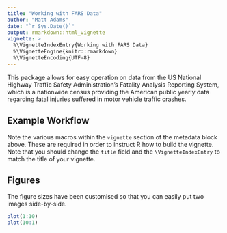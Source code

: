 ```yaml
---
title: "Working with FARS Data"
author: "Matt Adams"
date: "`r Sys.Date()`"
output: rmarkdown::html_vignette
vignette: >
  %\VignetteIndexEntry{Working with FARS Data}
  %\VignetteEngine{knitr::rmarkdown}
  %\VignetteEncoding{UTF-8}
---
```


This package allows for easy operation on data from the US National Highway Traffic Safety Administration's Fatality Analysis Reporting System, which is a nationwide census providing the American public yearly data regarding fatal injuries suffered in motor vehicle traffic crashes.

## Example Workflow

Note the various macros within the `vignette` section of the metadata block above. These are required in order to instruct R how to build the vignette. Note that you should change the `title` field and the `\VignetteIndexEntry` to match the title of your vignette.

## Figures

The figure sizes have been customised so that you can easily put two images side-by-side. 

```r
plot(1:10)
plot(10:1)
```

